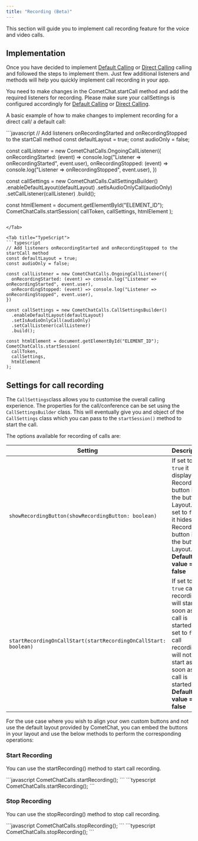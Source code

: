 ```yaml
---
title: "Recording (Beta)"
---
```




This section will guide you to implement call recording feature for the voice and video calls.

## Implementation

Once you have decided to implement [Default Calling](/sdk/javascript/3.0/calling-default-calling) or [Direct Calling](/sdk/javascript/3.0/calling-direct-calling) calling and followed the steps to implement them. Just few additional listeners and methods will help you quickly implement call recording in your app.

You need to make changes in the CometChat.startCall method and add the required listeners for recording. Please make sure your callSettings is configured accordingly for [Default Calling](/sdk/javascript/3.0/calling-default-calling) or [Direct Calling](/sdk/javascript/3.0/calling-direct-calling).

A basic example of how to make changes to implement recording for a direct call/ a default call:

<Tabs>
<Tab title="JavaScript">
```javascript
// Add listeners onRecordingStarted and onRecordingStopped to the startCall method
const defaultLayout = true;
const audioOnly = false;

const callListener = new CometChatCalls.OngoingCallListener({
  onRecordingStarted: (event) => console.log("Listener => onRecordingStarted", event.user),
  onRecordingStopped: (event) => console.log("Listener => onRecordingStopped", event.user),
})

const callSettings = new CometChatCalls.CallSettingsBuilder()
  .enableDefaultLayout(defaultLayout)
  .setIsAudioOnlyCall(audioOnly)
  .setCallListener(callListener)
  .build();

const htmlElement = document.getElementById("ELEMENT_ID");
CometChatCalls.startSession(
  callToken,
  callSettings,
  htmlElement
);
```

</Tab>

<Tab title="TypeScript">
```typescript
// Add listeners onRecordingStarted and onRecordingStopped to the startCall method
const defaultLayout = true;
const audioOnly = false;

const callListener = new CometChatCalls.OngoingCallListener({
  onRecordingStarted: (event) => console.log("Listener => onRecordingStarted", event.user),
  onRecordingStopped: (event) => console.log("Listener => onRecordingStopped", event.user),
})

const callSettings = new CometChatCalls.CallSettingsBuilder()
  .enableDefaultLayout(defaultLayout)
  .setIsAudioOnlyCall(audioOnly)
  .setCallListener(callListener)
  .build();

const htmlElement = document.getElementById("ELEMENT_ID");
CometChatCalls.startSession(
  callToken,
  callSettings,
  htmlElement
);
```

</Tab>

</Tabs>

## Settings for call recording

The `CallSettings`class allows you to customise the overall calling experience. The properties for the call/conference can be set using the `CallSettingsBuilder` class. This will eventually give you and object of the `CallSettings` class which you can pass to the `startSession()` method to start the call.

The options available for recording of calls are:

| Setting                                                         | Description                                                                                                                                                                          |
| --------------------------------------------------------------- | ------------------------------------------------------------------------------------------------------------------------------------------------------------------------------------ |
| `showRecordingButton(showRecordingButton: boolean)`             | If set to `true` it displays the Recording button in the button Layout. if set to `false` it hides the Recording button in the button Layout. **Default value = false**              |
| `startRecordingOnCallStart(startRecordingOnCallStart: boolean)` | If set to `true` call recording will start as soon as the call is started. if set to `false` call recording will not start as soon as the call is started. **Default value = false** |

For the use case where you wish to align your own custom buttons and not use the default layout provided by CometChat, you can embed the buttons in your layout and use the below methods to perform the corresponding operations:

### Start Recording

You can use the startRecording() method to start call recording.

<Tabs>
<Tab title="Start Recording">
```javascript
CometChatCalls.startRecording();
```

</Tab>

<Tab title="TypeScript">
```typescript
CometChatCalls.startRecording();
```

</Tab>

</Tabs>

### Stop Recording

You can use the stopRecording() method to stop call recording.

<Tabs>
<Tab title="Stop Recording">
```javascript
CometChatCalls.stopRecording();
```

</Tab>

<Tab title="TypeScript">
```typescript
CometChatCalls.stopRecording();
```

</Tab>

</Tabs>

